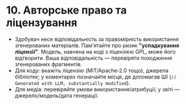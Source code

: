 # 10. Авторське право та ліцензування

- Здобувач несе відповідальність за правомірність використання згенерованих матеріалів. Пам'ятайте про ризик **"успадкування ліцензії"**. Модель, навчена на коді з ліцензією GPL, може його відтворити. Ваша відповідальність — перевіряти походження згенерованих фрагментів.
- Для коду: вкажіть ліцензію (MIT/Apache‑2.0 тощо), джерела бібліотек; у коментарях позначайте місця, де допомагав ШІ (`// Generated with LLM, substantially modified`).
- Для медіа: перевіряйте умови використання/атрибуції; у звіті — джерело/модель/дата генерації.